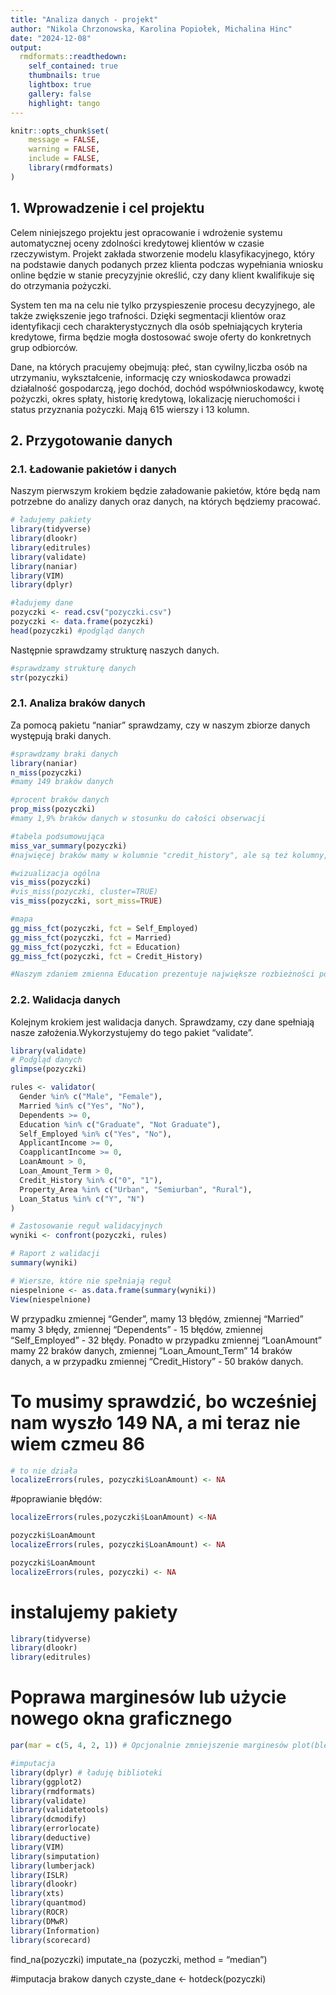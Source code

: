 ```yaml
---
title: "Analiza danych - projekt"
author: "Nikola Chrzonowska, Karolina Popiołek, Michalina Hinc"
date: "2024-12-08"
output:
  rmdformats::readthedown:
    self_contained: true
    thumbnails: true
    lightbox: true
    gallery: false
    highlight: tango
---
```


```r
knitr::opts_chunk$set(
	message = FALSE,
	warning = FALSE,
	include = FALSE,
	library(rmdformats)
)
```

## 1. Wprowadzenie i cel projektu

Celem niniejszego projektu jest opracowanie i wdrożenie systemu automatycznej oceny zdolności kredytowej klientów w czasie rzeczywistym. Projekt zakłada stworzenie modelu klasyfikacyjnego, który na podstawie danych podanych przez klienta podczas wypełniania wniosku online będzie w stanie precyzyjnie określić, czy dany klient kwalifikuje się do otrzymania pożyczki.

System ten ma na celu nie tylko przyspieszenie procesu decyzyjnego, ale także zwiększenie jego trafności. Dzięki segmentacji klientów oraz identyfikacji cech charakterystycznych dla osób spełniających kryteria kredytowe, firma będzie mogła dostosować swoje oferty do konkretnych grup odbiorców.

Dane, na których pracujemy obejmują: płeć, stan cywilny,liczba osób na utrzymaniu, wykształcenie, informację czy wnioskodawca prowadzi działalność gospodarczą, jego dochód, dochód współwnioskodawcy, kwotę pożyczki, okres spłaty, historię kredytową, lokalizację nieruchomości i status przyznania pożyczki. Mają 615 wierszy i 13 kolumn.

## 2. Przygotowanie danych

### 2.1. Ładowanie pakietów i danych

Naszym pierwszym krokiem będzie załadowanie pakietów, które będą nam potrzebne do analizy danych oraz danych, na których będziemy pracować.

```r
# ładujemy pakiety
library(tidyverse)
library(dlookr)
library(editrules)
library(validate)
library(naniar)
library(VIM)
library(dplyr)

#ładujemy dane
pozyczki <- read.csv("pozyczki.csv")
pozyczki <- data.frame(pozyczki)
head(pozyczki) #podgląd danych
```
Następnie sprawdzamy strukturę naszych danych.

```r
#sprawdzamy strukturę danych
str(pozyczki)
```

### 2.1. Analiza braków danych

Za pomocą pakietu "naniar" sprawdzamy, czy w naszym zbiorze danych występują braki danych.

```r
#sprawdzamy braki danych
library(naniar)
n_miss(pozyczki)
#mamy 149 braków danych

#procent braków danych
prop_miss(pozyczki)
#mamy 1,9% braków danych w stosunku do całości obserwacji

#tabela podsumowująca
miss_var_summary(pozyczki)
#najwięcej braków mamy w kolumnie "credit_history", ale są też kolumny, w których jest komplet danych

#wizualizacja ogólna
vis_miss(pozyczki)
#vis_miss(pozyczki, cluster=TRUE)
vis_miss(pozyczki, sort_miss=TRUE)

#mapa
gg_miss_fct(pozyczki, fct = Self_Employed)
gg_miss_fct(pozyczki, fct = Married)
gg_miss_fct(pozyczki, fct = Education)
gg_miss_fct(pozyczki, fct = Credit_History)

#Naszym zdaniem zmienna Education prezentuje największe rozbieżności pomiędzy brakami danych.
```

### 2.2. Walidacja danych

Kolejnym krokiem jest walidacja danych. Sprawdzamy, czy dane spełniają nasze założenia.Wykorzystujemy do tego pakiet "validate".

```r
library(validate)
# Podgląd danych
glimpse(pozyczki)

rules <- validator(
  Gender %in% c("Male", "Female"),
  Married %in% c("Yes", "No"),
  Dependents >= 0,
  Education %in% c("Graduate", "Not Graduate"),
  Self_Employed %in% c("Yes", "No"),
  ApplicantIncome >= 0,
  CoapplicantIncome >= 0,
  LoanAmount > 0,
  Loan_Amount_Term > 0,
  Credit_History %in% c("0", "1"),
  Property_Area %in% c("Urban", "Semiurban", "Rural"),
  Loan_Status %in% c("Y", "N")
)

# Zastosowanie reguł walidacyjnych
wyniki <- confront(pozyczki, rules)

# Raport z walidacji
summary(wyniki)

# Wiersze, które nie spełniają reguł
niespelnione <- as.data.frame(summary(wyniki))
View(niespelnione)

```

W przypadku zmiennej "Gender", mamy 13 błędów, zmiennej "Married" mamy 3 błędy, zmiennej "Dependents" - 15 błędów, zmiennej "Self_Employed" - 32 błędy. Ponadto w przypadku zmiennej "LoanAmount" mamy 22 braków danych, zmiennej "Loan_Amount_Term" 14 braków danych, a w przypadku zmiennej "Credit_History" - 50 braków danych.

# To musimy sprawdzić, bo wcześniej nam wyszło 149 NA, a mi teraz nie wiem czmeu 86


```r

# to nie działa
localizeErrors(rules, pozyczki$LoanAmount) <- NA

```

#poprawianie błędów:

```r
localizeErrors(rules,pozyczki$LoanAmount) <-NA

pozyczki$LoanAmount
localizeErrors(rules, pozyczki$LoanAmount) <- NA

pozyczki$LoanAmount
localizeErrors(rules, pozyczki) <- NA
```



# instalujemy pakiety

```r
library(tidyverse) 
library(dlookr) 
library(editrules)
```


# Poprawa marginesów lub użycie nowego okna graficznego

```r
par(mar = c(5, 4, 2, 1)) # Opcjonalnie zmniejszenie marginesów plot(bledy)
```

```r
#imputacja 
library(dplyr) # ładuję biblioteki 
library(ggplot2) 
library(rmdformats) 
library(validate) 
library(validatetools) 
library(dcmodify) 
library(errorlocate) 
library(deductive) 
library(VIM) 
library(simputation) 
library(lumberjack) 
library(ISLR) 
library(dlookr) 
library(xts) 
library(quantmod) 
library(ROCR) 
library(DMwR) 
library(Information) 
library(scorecard)
```




find_na(pozyczki) imputate_na (pozyczki, method = "median")

#imputacja brakow danych czyste_dane \<- hotdeck(pozyczki)
